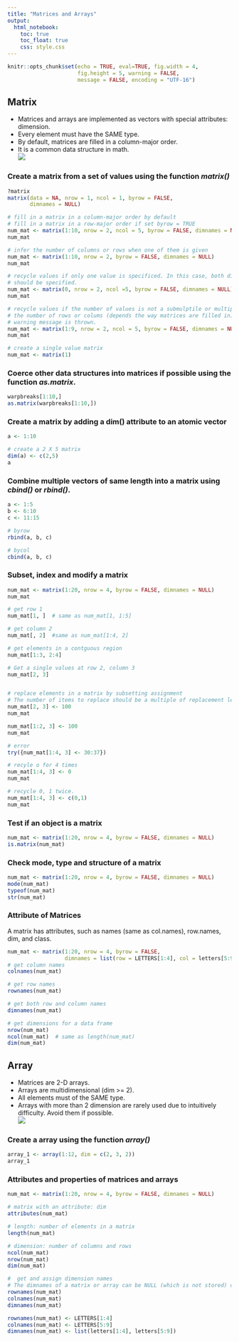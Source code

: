 ---
title: "Matrices and Arrays"
output: 
  html_notebook:
    toc: true
    toc_float: true
    css: style.css
---

```{r include = FALSE}
knitr::opts_chunk$set(echo = TRUE, eval=TRUE, fig.width = 4, 
                      fig.height = 5, warning = FALSE, 
                      message = FALSE, encoding = "UTF-16")
```

## Matrix  
* Matrices and arrays are implemented as vectors with special attributes: dimension.  
* Every element must have the SAME type.  
* By default, matrices are filled in a column-major order.  
* It is a common data structure in math.  
![](image/row-major-order.png)  

### Create a matrix from a set of values using the function _matrix()_
```{r eval = FALSE}
?matrix
matrix(data = NA, nrow = 1, ncol = 1, byrow = FALSE,
       dimnames = NULL)
```

```{r}
# fill in a matrix in a column-major order by default
# fill in a matrix in a row-major order if set byrow = TRUE
num_mat <- matrix(1:10, nrow = 2, ncol = 5, byrow = FALSE, dimnames = NULL)
num_mat

# infer the number of columns or rows when one of them is given
num_mat <- matrix(1:10, nrow = 2, byrow = FALSE, dimnames = NULL)
num_mat

# recycle values if only one value is specificed. In this case, both dimensions
# should be specified.
num_mat <- matrix(0, nrow = 2, ncol =5, byrow = FALSE, dimnames = NULL)
num_mat

# recycle values if the number of values is not a submulptile or multiple of 
# the number of rows or colums (depends the way matrices are filled in). A
# warning message is thrown.
num_mat <- matrix(1:9, nrow = 2, ncol = 5, byrow = FALSE, dimnames = NULL)
num_mat

# create a single value matrix
num_mat <- matrix(1)
```

### Coerce other data structures into matrices if possible using the function _as.matrix_.
```{r}
warpbreaks[1:10,]
as.matrix(warpbreaks[1:10,])
```
### Create a matrix by adding a dim() attribute to an atomic vector
```{r}
a <- 1:10

# create a 2 X 5 matrix
dim(a) <- c(2,5)
a
```
### Combine multiple vectors of same length into a matrix using _cbind()_ or _rbind()_.
```{r}
a <- 1:5
b <- 6:10
c <- 11:15

# byrow
rbind(a, b, c)

# bycol
cbind(a, b, c)
```


### Subset, index and modify a matrix
```{r}
num_mat <- matrix(1:20, nrow = 4, byrow = FALSE, dimnames = NULL)
num_mat

# get row 1
num_mat[1, ]  # same as num_mat[1, 1:5]

# get column 2
num_mat[, 2]  #same as num_mat[1:4, 2]

# get elements in a contguous region
num_mat[1:3, 2:4]

# Get a single values at row 2, column 3
num_mat[2, 3]


# replace elements in a matrix by subsetting assignment
# The number of items to replace should be a multiple of replacement length
num_mat[2, 3] <- 100
num_mat

num_mat[1:2, 3] <- 100
num_mat

# error
try({num_mat[1:4, 3] <- 30:37})

# recyle o for 4 times
num_mat[1:4, 3] <- 0
num_mat

# recycle 0, 1 twice.
num_mat[1:4, 3] <- c(0,1)
num_mat
```

### Test if an object is a matrix
```{r}
num_mat <- matrix(1:20, nrow = 4, byrow = FALSE, dimnames = NULL)
is.matrix(num_mat)
```

### Check mode, type and structure of a matrix
```{r}
num_mat <- matrix(1:20, nrow = 4, byrow = FALSE, dimnames = NULL)
mode(num_mat)
typeof(num_mat)
str(num_mat)
```
### Attribute of Matrices  
A matrix has attributes, such as names (same as col.names), row.names, dim, and class.
```{r}
num_mat <- matrix(1:20, nrow = 4, byrow = FALSE, 
                  dimnames = list(row = LETTERS[1:4], col = letters[5:9]))
# get column names
colnames(num_mat)

# get row names
rownames(num_mat)

# get both row and column names
dimnames(num_mat)

# get dimensions for a data frame 
nrow(num_mat)
ncol(num_mat)  # same as length(num_mat)
dim(num_mat)
```

## Array  
* Matrices are 2-D arrays.  
* Arrays are multidimensional (dim >= 2).  
* All elements must of the SAME type.  
* Arrays with more than 2 dimension are rarely used due to intuitively difficulty. Avoid them if possible.  
![](image/row-major-3D.png)  

### Create a array using the function _array()_
```{r}
array_1 <- array(1:12, dim = c(2, 3, 2))
array_1
```
### Attributes and properties of matrices and arrays
```{r}
num_mat <- matrix(1:20, nrow = 4, byrow = FALSE, dimnames = NULL)

# matrix with an attribute: dim
attributes(num_mat)

# length: number of elements in a matrix
length(num_mat)

# dimension: number of columns and rows
ncol(num_mat)
nrow(num_mat)
dim(num_mat)

#  get and assign dimension names
# The dimnames of a matrix or array can be NULL (which is not stored) or a list of the same length as dim(x). If a list, its components are either NULL or a character vector with positive length of the appropriate dimension of x. The list can have names. It is possible that all components are NULL: such dimnames may get converted to NULL.
rownames(num_mat)
colnames(num_mat)
dimnames(num_mat)

rownames(num_mat) <- LETTERS[1:4]
colnames(num_mat) <- LETTERS[5:9]
dimnames(num_mat) <- list(letters[1:4], letters[5:9])
```
